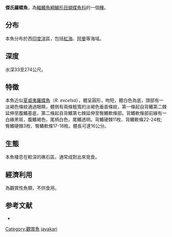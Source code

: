 {{Speciesbox
| image = 
| status = NE
| genus = Roa
| species = jayakari
| authority = [[Norman|Norman]], 1939
| synonyms = 
}}
'''傑氏羅蝶魚'''，為[[輻鰭魚綱|輻鰭魚綱]][[鱸形目|鱸形目]][[蝴蝶魚科|蝴蝶魚科]]的一個[[種|種]]。

==分布==
本魚分布於西[[印度洋|印度洋]]區，包括[[紅海|紅海]]、[[阿曼|阿曼]]等海域。

==深度==
水深33至274公尺。

==特徵==
本魚近似[[夏威夷羅蝶魚|夏威夷羅蝶魚]]（''R. excelsa''），體呈圓形，吻短，體白色為底，頭部有一淡褐色條紋通過眼睛，體側有兩條粗寬的淡褐色垂直條紋，第一條起自背鰭第二棘延伸至腹鰭基底，第二條起自背鰭第七棘延伸至臀鰭軟條部。背鰭軟條部前緣有一白緣黑斑，腹鰭褐色，尾柄白色，尾鰭透明。背鰭硬棘11枚、背鰭軟條22-24枚;臀鰭硬棘3枚、臀鰭軟條17-18枚。體長可達16公分。

==生態==
本魚棲息在較深的礁石區，通常成對出來覓食。

==經濟利用==
為觀賞性魚類，不供食用。

==参考文献==
*{{FishBase_species|genus=Roa|species=jayakari|year=2011|month=12}}
{{Taxonbar|from=Q6398194}}

[[Category:觀賞魚|Category:觀賞魚]]
[[Category:羅蝶魚屬|jayakari]]